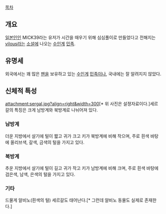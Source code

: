 [[목차]]

== 개요 ==
[[일본인]]인 MICK39라는 유저가 시간을 때우기 위해 심심풀이로 만들었다고 전해지는 [[vilous]]라는 [[소설]]에 나오는 [[수인]]계 [[민족]].

== 유명세 ==
외국에서는 꽤 많은 [[팬]]을 보유하고 있는 [[수인]]계 [[민족]]이나, 국내에는 잘 알려지지 않았다.

== 신체적 특성 ==
attachment:sergal.jpg?align=right&width=300[* 위 사진은 설졍자료이다.]세르갈의 특징은 크게 남방계와 북방계로 나뉘어져 있다.

=== 남방계 ===
더운 지방에서 살기에 털이 짧고 귀가 크고 키가 북방계에 비해 작으며, 주로 흰색 바탕에 올리브색, 갈색, 금색의 털을 가지고 있다.

=== 북방계 ===
추운 지방에서 살기에 털이 길고 귀가 작고 키가 남방계에 비해 크며, 주로 흰색 바탕에 검은색, 남색, 은색의 털을 가지고 있다.

=== 기타 ===
드물게 알비노(흰색의 털) 세르갈도 태어난다.[* 그런데 알비노 동물도 실제로 존재한다.]

